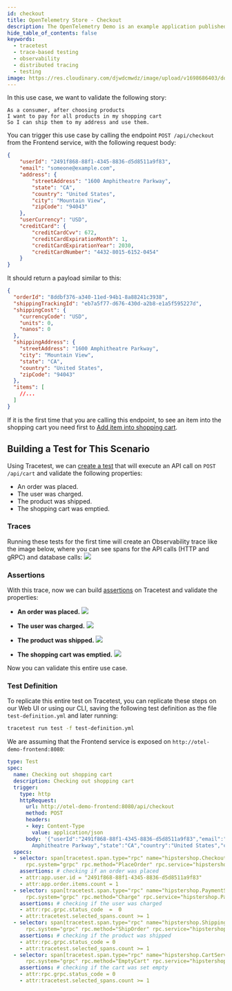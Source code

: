 ```yaml
---
id: checkout
title: OpenTelemetry Store - Checkout
description: The OpenTelemetry Demo is an example application published by the OpenTelemtry CNCF project. This use case covers paying for products in a shopping cart.
hide_table_of_contents: false
keywords:
  - tracetest
  - trace-based testing
  - observability
  - distributed tracing
  - testing
image: https://res.cloudinary.com/djwdcmwdz/image/upload/v1698686403/docs/Blog_Thumbnail_14_rsvkmo.jpg
---
```


In this use case, we want to validate the following story:

```
As a consumer, after choosing products
I want to pay for all products in my shopping cart
So I can ship them to my address and use them.
```

You can trigger this use case by calling the endpoint `POST /api/checkout` from the Frontend service, with the following request body:
```json
{
    "userId": "2491f868-88f1-4345-8836-d5d8511a9f83",
    "email": "someone@example.com",
    "address": {
        "streetAddress": "1600 Amphitheatre Parkway",
        "state": "CA",
        "country": "United States",
        "city": "Mountain View",
        "zipCode": "94043"
    },
    "userCurrency": "USD",
    "creditCard": {
        "creditCardCvv": 672,
        "creditCardExpirationMonth": 1,
        "creditCardExpirationYear": 2030,
        "creditCardNumber": "4432-8015-6152-0454"
    }
}
```

It should return a payload similar to this:
```json
{
  "orderId": "8ddbf376-a340-11ed-94b1-8a88241c3938",
  "shippingTrackingId": "eb7a5f77-d676-430d-a2b8-e1a5f595227d",
  "shippingCost": {
    "currencyCode": "USD",
    "units": 0,
    "nanos": 0
  },
  "shippingAddress": {
    "streetAddress": "1600 Amphitheatre Parkway",
    "city": "Mountain View",
    "state": "CA",
    "country": "United States",
    "zipCode": "94043"
  },
  "items": [
    //...
  ]
}
```

If it is the first time that you are calling this endpoint, to see an item into the shopping cart you need first to [Add item into shopping cart](/live-examples/opentelemetry-store/use-cases/add-item-into-shopping-cart).

## Building a Test for This Scenario

Using Tracetest, we can [create a test](/web-ui/creating-tests) that will execute an API call on `POST /api/cart` and validate the following properties:
- An order was placed.
- The user was charged.
- The product was shipped.
- The shopping cart was emptied.

### Traces

Running these tests for the first time will create an Observability trace like the image below, where you can see spans for the API calls (HTTP and gRPC) and database calls:
![](../images/checkout-trace.png)

### Assertions

With this trace, now we can build [assertions](/concepts/assertions) on Tracetest and validate the properties:

- **An order was placed.**
![](../images/checkout-api-test-spec.png)

- **The user was charged.**
![](../images/checkout-payment-test-spec.png)

- **The product was shipped.**
![](../images/checkout-shipping-test-spec.png)

- **The shopping cart was emptied.**
![](../images/checkout-cart-empty-test-spec.png)

Now you can validate this entire use case.

### Test Definition

To replicate this entire test on Tracetest, you can replicate these steps on our Web UI or using our CLI, saving the following test definition as the file `test-definition.yml` and later running:

```sh
tracetest run test -f test-definition.yml
```

We are assuming that the Frontend service is exposed on `http://otel-demo-frontend:8080`:

```yaml
type: Test
spec:
  name: Checking out shopping cart
  description: Checking out shopping cart
  trigger:
    type: http
    httpRequest:
      url: http://otel-demo-frontend:8080/api/checkout
      method: POST
      headers:
      - key: Content-Type
        value: application/json
      body: '{"userId":"2491f868-88f1-4345-8836-d5d8511a9f83","email":"someone@example.com","address":{"streetAddress":"1600
        Amphitheatre Parkway","state":"CA","country":"United States","city":"Mountain View","zipCode":"94043"},"userCurrency":"USD","creditCard":{"creditCardCvv":672,"creditCardExpirationMonth":1,"creditCardExpirationYear":2030,"creditCardNumber":"4432-8015-6152-0454"}}'
  specs:
  - selector: span[tracetest.span.type="rpc" name="hipstershop.CheckoutService/PlaceOrder"
      rpc.system="grpc" rpc.method="PlaceOrder" rpc.service="hipstershop.CheckoutService"]
    assertions: # checking if an order was placed
    - attr:app.user.id = "2491f868-88f1-4345-8836-d5d8511a9f83"
    - attr:app.order.items.count = 1
  - selector: span[tracetest.span.type="rpc" name="hipstershop.PaymentService/Charge"
      rpc.system="grpc" rpc.method="Charge" rpc.service="hipstershop.PaymentService"]
    assertions: # checking if the user was charged
    - attr:rpc.grpc.status_code  =  0
    - attr:tracetest.selected_spans.count >= 1
  - selector: span[tracetest.span.type="rpc" name="hipstershop.ShippingService/ShipOrder"
      rpc.system="grpc" rpc.method="ShipOrder" rpc.service="hipstershop.ShippingService"]
    assertions: # checking if the product was shipped
    - attr:rpc.grpc.status_code = 0
    - attr:tracetest.selected_spans.count >= 1
  - selector: span[tracetest.span.type="rpc" name="hipstershop.CartService/EmptyCart"
      rpc.system="grpc" rpc.method="EmptyCart" rpc.service="hipstershop.CartService"]
    assertions: # checking if the cart was set empty
    - attr:rpc.grpc.status_code = 0
    - attr:tracetest.selected_spans.count >= 1
```
